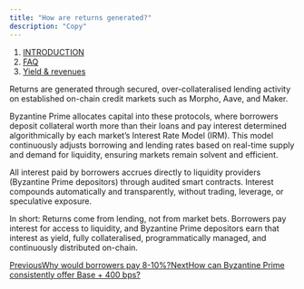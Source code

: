 ```yaml
---
title: "How are returns generated?"
description: "Copy"
---
```


1. [INTRODUCTION](/documentation/introduction)
2. [FAQ](/documentation/introduction/faq)
3. [Yield & revenues](/documentation/introduction/faq/yield-and-revenues)

Returns are generated through secured, over-collateralised lending activity on established on-chain credit markets such as Morpho, Aave, and Maker.

Byzantine Prime allocates capital into these protocols, where borrowers deposit collateral worth more than their loans and pay interest determined algorithmically by each market’s Interest Rate Model (IRM). This model continuously adjusts borrowing and lending rates based on real-time supply and demand for liquidity, ensuring markets remain solvent and efficient.

All interest paid by borrowers accrues directly to liquidity providers (Byzantine Prime depositors) through audited smart contracts. Interest compounds automatically and transparently, without trading, leverage, or speculative exposure.

In short: Returns come from lending, not from market bets. Borrowers pay interest for access to liquidity, and Byzantine Prime depositors earn that interest as yield, fully collateralised, programmatically managed, and continuously distributed on-chain.

[PreviousWhy would borrowers pay 8-10%?](/documentation/introduction/faq/yield-and-revenues/why-would-borrowers-pay-8-10)[NextHow can Byzantine Prime consistently offer Base + 400 bps?](/documentation/introduction/faq/yield-and-revenues/how-can-byzantine-prime-consistently-offer-base-+-400-bps)
